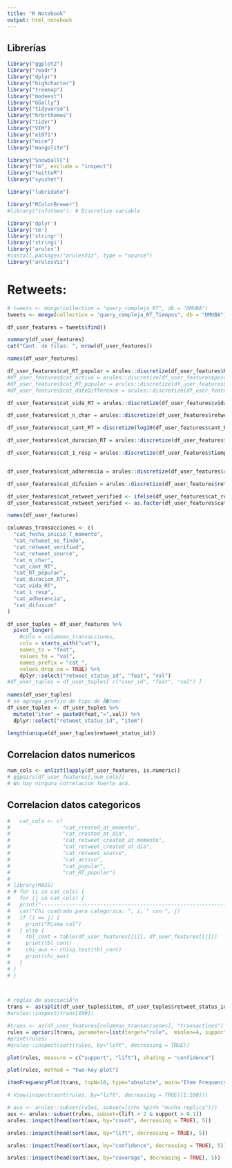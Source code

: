 ```yaml
---
title: "R Notebook"
output: html_notebook
---
```



## Librerías

```r
library("ggplot2")
library("readr")
library("dplyr")
library("highcharter")
library("treemap")
library("modeest")
library("GGally")
library("tidyverse")
library("hrbrthemes")
library("tidyr")
library("VIM")
library("e1071")
library("mice")
library("mongolite")

library("SnowballC")
library("tm", exclude = "inspect")
library("twitteR")
library("syuzhet")

library("lubridate")

library("RColorBrewer")
#library("infotheo"); # Discretize variable

library('dplyr')
library('tm')
library('stringr')
library('stringi')
library('arules')
#install.packages("arulesViz", type = "source")
library('arulesViz')

```

# Retweets:

```r
# tweets <- mongo(collection = "query_compleja_RT", db = "DMUBA")
tweets <- mongo(collection = "query_compleja_RT_Tiempos", db = "DMUBA")
```

```r
df_user_features = tweets$find()
```




```r
summary(df_user_features)
cat("Cant. de filas: ", nrow(df_user_features))
```

```r
names(df_user_features)
```


```r
df_user_features$cat_RT_popular = arules::discretize(df_user_features$RT_followers_friends_ratio, breaks=5, labels=c("muy pocos", "pocos", "amigos medios", "muchos", "muy muchos"))
#df_user_features$cat_activo = arules::discretize(df_user_features$postsXyear, breaks=5, labels=c("muy pocos", "pocos", "actividad normal", "muchos", "muy muchos"))
#df_user_features$cat_RT_popular = arules::discretize(df_user_features$RT_followers_friends_ratio, breaks=5, labels=c("muy pocos", "pocos", "medio", "muchos", "muy muchos"))
#df_user_features$cat_dateDifference = arules::discretize(df_user_features$dateDifference_m, breaks=5, labels=c("inmediato", "poco", "tiempo normal", "largo", "desde el pasado"))

df_user_features$cat_vida_RT = arules::discretize(df_user_features$vida_RT, method = "fixed", breaks = c(-Inf, 1, 3, 4, 5, Inf), labels=c("muy corta", "corta","media","larga","muy larga") )

df_user_features$cat_n_char = arules::discretize(df_user_features$retweet_cant_caracteres, breaks=3, labels=c("corto", "medio", "largo"))

df_user_features$cat_cant_RT = discretize(log10(df_user_features$cant_RT),method = "fixed", breaks = c(-Inf, 1.5, 3, Inf), labels=c("baja", "media", "alta"))

df_user_features$cat_duracion_RT = arules::discretize(df_user_features$duracion_RT,method = "fixed", breaks = c(-Inf, 1, 3, 4, 5, Inf), labels=c("muy poca", "poca","media","larga","muy larga") )

df_user_features$cat_1_resp = arules::discretize(df_user_features$tiempo_primera_rpta_RT_m,method = "fixed", breaks = c(-Inf, 1, 3, 4, 5, Inf), labels=c("rapidisima","muy rapida", "rapida", "lenta", "muy lenta") )


df_user_features$cat_adherencia = arules::discretize(df_user_features$retweet_favorite_count,method = "fixed", c(-Inf,0.69, 1.69, 2.69, 3.69, Inf), labels = c("muy_baja", "baja", "intermedia", "alta", "muy_alta"))

df_user_features$cat_difusion = arules::discretize(df_user_features$retweet_retweet_count,method = "fixed", c(-Inf,1, 2, 3, Inf), labels = c("muy_baja", "baja", "intermedia", "alta"))


```

```r
df_user_features$cat_retweet_verified <- ifelse(df_user_features$cat_retweet_verified, "Verificados", "Sin verificar")
df_user_features$cat_retweet_verified <- as.factor(df_user_features$cat_retweet_verified)
```



```r
names(df_user_features) 

columnas_transacciones <- c(
  "cat_fecha_inicio_T_momento",
  "cat_retweet_es_finde",
  "cat_retweet_verified",
  "cat_retweet_source",
  "cat_n_char",
  "cat_cant_RT",
  "cat_RT_popular",
  "cat_duracion_RT",
  "cat_vida_RT",
  "cat_1_resp",
  "cat_adherencia",
  "cat_difusion"
)
```


```r

df_user_tuples = df_user_features %>% 
  pivot_longer(
    #cols = columnas_transacciones,
    cols = starts_with("cat"),
    names_to = "feat", 
    values_to = "val", 
    names_prefix = "cat_",
    values_drop_na = TRUE) %>% 
    dplyr::select("retweet_status_id", "feat", "val")
#df_user_tuples = df_user_tuples[ c("user_id", "feat", "val") ]
  
names(df_user_tuples)
# se agrega prefijo de tipo de Ã�tem:
df_user_tuples <- df_user_tuples %>% 
  mutate("item" = paste0(feat,"=",val)) %>% 
  dplyr::select("retweet_status_id", "item")

length(unique(df_user_tuples$retweet_status_id))

```
## Correlacion datos numericos
```r
num_cols <- unlist(lapply(df_user_features, is.numeric))  
# ggpairs(df_user_features[,num_cols])
# No hay ninguna correlacion fuerte acá.
```

## Correlacion datos categoricos
```r
#   cat_cols <- c(
#                 "cat_created_at_momento", 
#                 "cat_created_at_dia",
#                 "cat_retweet_created_at_momento",
#                 "cat_retweet_created_at_dia",
#                 "cat_retweet_source",
#                 "cat_activo",
#                 "cat_popular",
#                 "cat_RT_popular")
# 
# library(MASS)
# # for (i in cat_cols) {
#   for (j in cat_cols) { 
#   print("------------------------------------------------------------------")
#   cat("Chi cuadrado para categorica: ", i, " con ", j)
#   if (i == j) {
#     print("Misma col")
#   } else {
#     tbl_cont = table(df_user_features[[i]], df_user_features[[j]])
#     print(tbl_cont)
#     chi_aux <- chisq.test(tbl_cont)
#     print(chi_aux)
#   } 
# }
# }

  
```


```r

# reglas de asociaciÃ³n
trans <- as(split(df_user_tuples$item, df_user_tuples$retweet_status_id), "transactions")
#arules::inspect(trans[100])

#trans <- as(df_user_features[columnas_transacciones], "transactions")
rules = apriori(trans, parameter=list(target="rule",  minlen=4, support=0.05, confidence=0.05))
#print(rules)
#arules::inspect(sort(rules, by="lift", decreasing = TRUE))

```

```r
plot(rules, measure = c("support", "lift"), shading = "confidence")
```


```r
plot(rules, method = "two-key plot")
```

```r
itemFrequencyPlot(trans, topN=10, type="absolute", main="Item Frequency") # plot frequeitemFrequencyPlot(Groceries, topN=10, type="absolute", main="Item Frequency") # plot freque
```

```r
# View(inspect(sort(rules, by="lift", decreasing = TRUE)[1:100]))
```


```r
# aux <- arules::subset(rules, subset=((rhs %pin% "mucha replica")))
aux <- arules::subset(rules, subset=(lift > 2 & support > 0.1))
arules::inspect(head(sort(aux, by="count", decreasing = TRUE), 5))
```

```r
arules::inspect(head(sort(aux, by="lift", decreasing = TRUE), 5))
```

```r
arules::inspect(head(sort(aux, by="confidence", decreasing = TRUE), 5))
```

```r
arules::inspect(head(sort(aux, by="coverage", decreasing = TRUE), 5))
```

